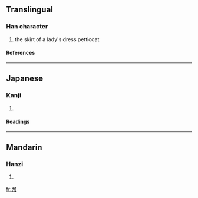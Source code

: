 {{see|裙}}

==Translingual==
===Han character===
{{Han char|rn=50|rad=巾|as=07|sn=10|four=|canj=尸口中月 (SRLB), X尸口中月 (XSRLB)}}
# the skirt of a lady's dress petticoat
====References====
{{Han ref|kx=0332.030|dkj=08920|dj=0638.030|hdz=10742.020|uh=5E2C|ud=24108}}
----
==Japanese==
===Kanji===
{{ja-kanji|grade=|rs=巾07}}
# {{defn|Japanese}} 
====Readings====
{{ja-readings|on=[[くん]] (kun), [[ぐん]] (gun)|kun=[[えりあて]] (eriate), [[はかま]] (hakama)}}
----
==Mandarin==
===Hanzi===
{{cmn-hanzi|pin=[[qún]] ([[qun2]])|wg=ch'ün<sup>2</sup>}}
# {{defn|Mandarin}}

[[fr:帬]]